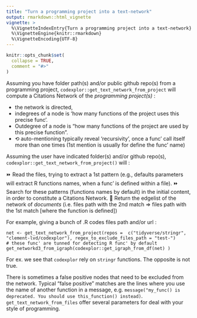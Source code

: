 ```yaml
---
title: "Turn a programming project into a text-network"
output: rmarkdown::html_vignette
vignette: >
  %\VignetteIndexEntry{Turn a programming project into a text-network}
  %\VignetteEngine{knitr::rmarkdown}
  %\VignetteEncoding{UTF-8}
---
```


```r
knitr::opts_chunk$set(
  collapse = TRUE,
  comment = "#>"
)
```

Assuming you have folder path(s) and/or public github repo(s) from a programming project, `codexplor::get_text_network_from_project` will compute a Citations Network of the *programming project(s)* :

- the network is directed,
- indegrees of a node is 'how many functions of the project uses this precise func'. 
- Outdegree of a node is "how many functions of the project are used by this precise function". 
- ⟲ auto-mentioning typically reveal 'recursivity', once a func' call itself more than one times (1st mention is usually for define the func' name)

Assuming the user have indicated folder(s) and/or github repo(s), `codexplor::get_text_network_from_project()` will :

⏩ Read the files, trying to extract a 1st pattern (e.g., defaults parameters will extract R functions names, when a func' is defined within a file). 
⏩ Search for these patterns (functions names by default) in the initial content, in order to constitute a Citations Network.
🎁 Return the edgelist of the network of *documents* (i.e. files path with the 2nd match => files path with the 1st match [where the function is defined])

For example, giving a bunch of .R codes files path and/or url :

    net <- get_text_network_from_project(repos =  c("tidyverse/stringr", "clement-lvd/codexplor"), regex_to_exclude_files_path = "test-")
    # these func' are tunned for detecting R func' by default
    get_networkd3_from_igraph(codexplor::get_igraph_from_df(net) )

For ex. we see that `codexplor` rely on `stringr` functions. The opposite is not true.

There is sometimes a false positive nodes that need to be excluded from the network. Typical "false positive" matches are the lines where you use the name of another function in a message, e.g. `message("my_func() is deprecated. You should use this_function() instead)`. `get_text_network_from_files` offer several parameters for deal with your style of programming.


